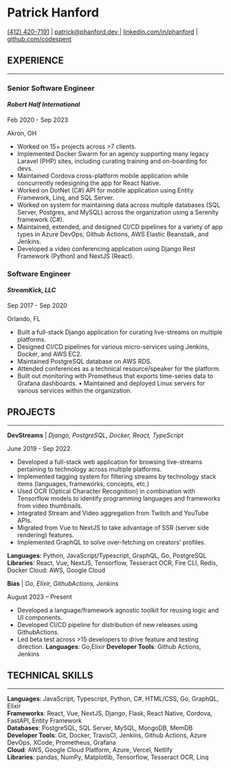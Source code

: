 # Patrick Hanford
[(412) 420-7191](tel:4124207191) |
[patrick@phanford.dev ](mailto:patrick@phanford.dev) |
[linkedin.com/in/phanford](https://linkedin.com/in/phanford) |
[github.com/codespent](https://github.com/codespent)



## EXPERIENCE
---

### **Senior Software Engineer**

#### *Robert Half International*

Feb 2020 - Sep 2023

Akron, OH

- Worked on 15+ projects across >7 clients.
- Implemented Docker Swarm for an agency supporting many legacy Laravel (PHP) sites, including
curating training and on-boarding for devs.
- Maintained Cordova cross-platform mobile application while concurrently redesigning the app for
React Native.
- Worked on DotNet (C#) API for mobile application using Entity Framework, Linq, and SQL Server.
- Worked on system for maintaining data across multiple databases (SQL Server, Postgres, and
MySQL) across the organization using a Serenity framework (C#).
- Maintained, extended, and designed CI/CD pipelines for a variety of app types in Azure DevOps,
Github Actions, AWS Elastic Beanstalk, and Jenkins.
- Developed a video conferencing application using Django Rest Framework (Python) and NextJS
(React).

### **Software Engineer**
#### *StreamKick, LLC*

Sep 2017 - Sep 2020

Orlando, FL

- Built a full-stack Django application for curating live-streams on multiple platforms.
- Designed CI/CD pipelines for various micro-services using Jenkins, Docker, and AWS EC2.
- Maintained PostgreSQL database on AWS RDS.
- Attended conferences as a technical resource/speaker for the platform.
- Built out monitoring with Prometheus that exports time-series data to Grafana dashboards. • Maintained and 
deployed Linux servers for various services within the organization.

## PROJECTS

---

**DevStreams** | *Django, PostgreSQL, Docker, React, TypeScript*

June 2019 - Sep 2022

- Developed a full-stack web application for browsing live-streams pertaining to technology across
multiple platforms.
- Implemented tagging system for filtering streams by technology stack items (languages,
frameworks, concepts, etc.)
- Used OCR (Optical Character Recognition) in combination with Tensorflow models to identify
programming languages and frameworks from video thumbnails.
- Integrated Stream and Video aggregation from Twitch and YouTube APIs.
- Migrated from Vue to NextJS to take advantage of SSR (server side rendering) features.
- Implemented GraphQL to solve over-fetching on creators’ profiles.

**Languages**: Python, JavaScript/Typescript, GraphQL, Go, PostgreSQL
**Libraries**: React, Vue, NextJS, Tensorflow, Tesseract OCR, Fire CLI, Redis, Docker Cloud: AWS, Google Cloud

**Bias** | _Go, Elixir, GithubActions, Jenkins_ 

August 2023 – Present

- Developed a language/framework agnostic toolkit for reusing logic and UI components.
- Developed CI/CD pipeline for distribution of new releases using GithubActions.
- Led beta test across >15 developers to drive feature and testing direction.
**Languages**: Go,Elixir
**Developer Tools**: Github Actions, Jenkins

## TECHNICAL SKILLS

---

**Languages**: JavaScript, Typescript, Python, C#, HTML/CSS, Go, GraphQL, Elixir  
**Frameworks**: React, Vue, NextJS, Django, Flask, React Native, Cordova, FastAPI, Entity Framework   
**Databases**: PostgreSQL, SQL Server, MySQL, MongoDB, MemDB  
**Developer Tools**: Git, Docker, TravisCI, Jenkins, Github Actions, Azure DevOps, XCode, Prometheus, Grafana  
**Cloud**: AWS, Google Cloud Platform, Azure, Vercel, Netlify  
**Libraries**: pandas, NumPy, Matplotlib, Tensorflow, Tesseract OCR, Linq  